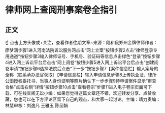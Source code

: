 # 律师网上查阅刑事案卷全指引
## 正文
☝ 点击上方头像或+关注，查看作者往期文章~来源：段和段郑州金牌律师作者：廖梦涵步骤1进入河南法院诉讼服务网点击“网上立案”按钮步骤2点击“律师登录专用通道”按钮步骤3输入律师证号、手机号、验证码等信息点击绿色“登录”按钮步骤4进入网上诉讼平台后点击“网上阅卷”按钮步骤5进入网上诉讼平台后点击“创建阅卷申请”按钮步骤6选择法院后点击“下一步”按钮步骤7【案件信息栏】输入案号的全称（联系承办法官获取）【申请信息栏】输入申请信息步骤8上传执业证、律所公函授权委托书、当事人身份证明等照片确认下一步步骤9待申请案件显示“审查合格”点击右侧“详情”按钮步骤10点击“查看卷宗”步骤11进入电子卷宗页面可下载、可在线查阅无讼小编：如果您觉得这篇文章还不错，欢迎转发分享、点赞收藏，您也可以在下方评论区留下自己的观点，和大家一起讨论。主编：靖力责编：林慧审核：刘逸凡 王雅玉 陈丽娟 
